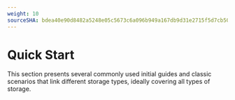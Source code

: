 ```yaml
---
weight: 10
sourceSHA: bdea40e90d8482a5248e05c5673c6a096b949a167db9d31e2715f5d7cb5096ba
---
```


# Quick Start

This section presents several commonly used initial guides and classic scenarios that link different storage types, ideally covering all types of storage.
